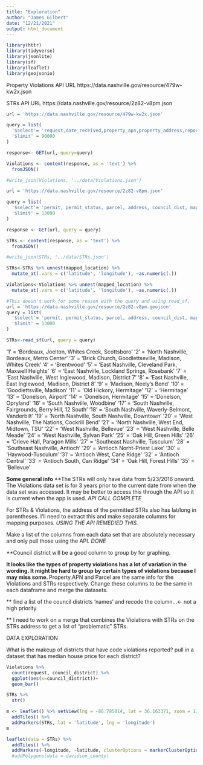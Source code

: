 ```yaml
---
title: "Exploration"
author: "James Gilbert"
date: "12/21/2021"
output: html_document
---
```

```r
library(httr)
library(tidyverse)
library(jsonlite)
library(sf)
library(leaflet)
library(geojsonio)
```
Property Violations API URL
https://data.nashville.gov/resource/479w-kw2x.json

STRs API URL
https://data.nashville.gov/resource/2z82-v8pm.json

```r
url = 'https://data.nashville.gov/resource/479w-kw2x.json'

query = list(
  '$select'= 'request,date_received,property_apn,property_address,reported_problem,council_district,mapped_location',
  '$limit' = 90000
)

response<- GET(url, query=query)

Violations <- content(response, as = 'text') %>% 
  fromJSON()

#write_json(Violations, '../data/Violations.json')

url = 'https://data.nashville.gov/resource/2z82-v8pm.json'

query = list(
  '$select'= 'permit, permit_status, parcel, address, council_dist, mapped_location',
  '$limit' = 13000
)

response <- GET(url, query = query)

STRs <- content(response, as = 'text') %>% 
  fromJSON()

#write_json(STRs, '../data/STRs.json')

```

```r
STRs<-STRs %>% unnest(mapped_location) %>% 
  mutate_at(.vars = c('latitude', 'longitude'), ~as.numeric(.))

Violations<-Violations %>% unnest(mapped_location) %>% 
  mutate_at(.vars = c('latitude', 'longitude'), ~as.numeric(.))
```

```r
#This doesn't work for some reason with the query and using read_sf. 
url = 'https://data.nashville.gov/resource/2z82-v8pm.geojson'
query = list(
  '$select'= 'permit, permit_status, parcel, address, council_dist, mapped_location, geometry',
  '$limit' = 13000
)

STRs<-read_sf(url, query = query)
```


'1' = 'Bordeaux, Joelton, Whites Creek, Scottsboro'
'2' = 'North Nashville, Bordeaux, Metro Center'
'3' = 'Brick Church, Goodlettseville, Madison, Whites Creek'
'4' = 'Brentwood'
'5' = 'East Nashville, Cleveland Park, Maxwell Heights'
'6' = 'East Nashville, Lockland Springs, Rosebank'
'7' = 'East Nashville, West Inglewood, Madison, District 7'
'8' = 'East Nashville, East Inglewood, Madison, District 8'
'9' = 'Madison, Neely's Bend'
'10' = 'Goodlettsville, Madison'
'11' = 'Old Hickory, Hermitage'
'12' = 'Hermitage'
'13' = 'Donelson, Airport'
'14' = 'Donelson, Hermitage'
'15' = 'Donelson, Opryland'
'16' = 'South Nashville, Woodbine'
'17' = 'South Nashville, Fairgrounds, Berry Hill, 12 South'
'18' = 'South Nashville, Waverly-Belmont, Vanderbilt'
'19' = 'North Nashville, South Nashville, Downtown'
'20' = 'West Nashville, The Nations, Cockrill Bend'
'21' = 'North Nashville, West End, Midtown, TSU'
'22' = 'West Nashville, Bellevue'
'23' = 'West Nashville, Belle Meade'
'24' = 'West Nashville, Sylvan Park'
'25' = 'Oak Hill, Green Hills'
'26' = 'Crieve Hall, Paragon Mills'
'27' = 'Southeast Nashville, Tusculum'
'28' = 'Southeast Nashville, Antioch'
'29' = 'Antioch Norht-Priest Lake'
'30' = 'Haywood-Tusculum'
'31' = 'Antioch West, Cane Ridge'
'32' = 'Antioch Central'
'33' = 'Antioch South, Can Ridge'
'34' = 'Oak Hill, Forest Hills'
'35' = 'Bellevue'

**Some general info**
**The STRs will only have data from 5/23/2016 onward. 
The Violations data set is for 3 years prior to the current date from when the data set was accessed. It may be better to access this through the API so it is current when the app is used. *API CALL COMPLETE*

For STRs & Violations, the address of the permitted STRs also has lat/long in parentheses. I'll need to extract this and make separate columns for mapping purposes. *USING THE API REMEDIED THIS.*

Make a list of the columns from each data set that are absolutely necessary and only pull those using the API. *DONE*

**Council district will be a good column to group by for graphing. 

**It looks like the types of property violations has a lot of variation in the wording. It might be hard to group by certain types of violations because I may miss some. 
**Property.APN and Parcel are the same info for the Violations and STRs respectively. 
  Change these columns to be the same in each dataframe and merge the datasets. 
  
** find a list of the council districts 'names' and recode the column...<- not a high priority

** I need to work on a merge that combines the Violations with STRs on the STRs address to get a list of "problematic" STRs. 

DATA EXPLORATION

What is the makeup of districts that have code violations reported?
pull in a dataset that has median house price for each district?



```r
Violations %>%
  count(request, council_district) %>% 
  ggplot(aes(x=council_district))+
  geom_bar()
```



```r
STRs %>% 
  str()
```



```r
m <- leaflet() %>% setView(lng = -86.785014, lat = 36.163371, zoom = 11) %>% 
  addTiles() %>% 
  addMarkers(STRs, lat = 'latitude', lng = 'longitude')
m
```

```r
leaflet(data = STRs) %>% 
  addTiles() %>% 
  addMarkers(~longitude, ~latitude, clusterOptions = markerClusterOptions())
  #addPolygons(data = davidson_county)
```

